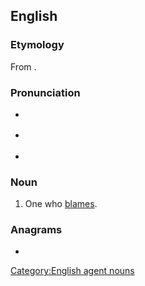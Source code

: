 {{also|blâmer}}
==English==

===Etymology===
From {{suffix|blame|er|lang=en}}.

===Pronunciation===
* {{a|RP}} {{IPA|/ˈbleɪmə/|lang=en}}
* {{a|GenAm}} {{IPA|/ˈbleɪmɚ/|lang=en}}
* {{rhymes|eɪmə(ɹ)|lang=en}}

===Noun===
{{en-noun}}

# One who [[blame]]s.

===Anagrams===
* {{anagrams|en|Ambler|Balmer|Marble|ambler|lamber|marble|ramble}}

[[Category:English agent nouns]]